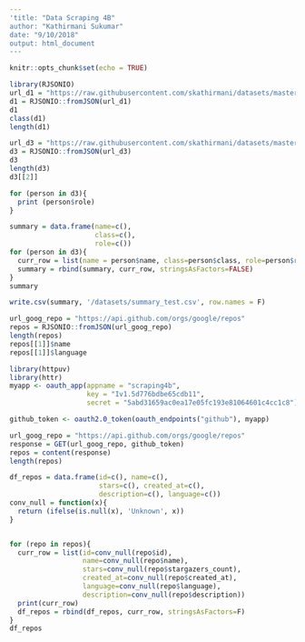 ```yaml
---
'title: "Data Scraping 4B"
author: "Kathirmani Sukumar"
date: "9/10/2018"
output: html_document
---
```


```r
knitr::opts_chunk$set(echo = TRUE)
```

```r
library(RJSONIO)
url_d1 = "https://raw.githubusercontent.com/skathirmani/datasets/master/json/d1.json"
d1 = RJSONIO::fromJSON(url_d1)
d1
class(d1)
length(d1)
```

```r
url_d3 = "https://raw.githubusercontent.com/skathirmani/datasets/master/json/d3.json"
d3 = RJSONIO::fromJSON(url_d3)
d3
length(d3)
d3[[2]]
```

```r
for (person in d3){
  print (person$role)
}
```


```r
summary = data.frame(name=c(),
                     class=c(),
                     role=c())
for (person in d3){
  curr_row = list(name = person$name, class=person$class, role=person$role)
  summary = rbind(summary, curr_row, stringsAsFactors=FALSE)
}
summary
```

```r
write.csv(summary, '/datasets/summary_test.csv', row.names = F)
```



```r
url_goog_repo = "https://api.github.com/orgs/google/repos"
repos = RJSONIO::fromJSON(url_goog_repo)
length(repos)
repos[[1]]$name
repos[[1]]$language
```

```r
library(httpuv)  
library(httr)
myapp <- oauth_app(appname = "scraping4b",
                   key = "Iv1.5d776bdbe65cdb11",
                   secret = "5abd31659ac0ea17e05fc193e81064601c4cc1c8")

github_token <- oauth2.0_token(oauth_endpoints("github"), myapp)
```

```r
url_goog_repo = "https://api.github.com/orgs/google/repos"
response = GET(url_goog_repo, github_token)
repos = content(response)
length(repos)
```



```r
df_repos = data.frame(id=c(), name=c(), 
                      stars=c(), created_at=c(),
                      description=c(), language=c())
conv_null = function(x){
  return (ifelse(is.null(x), 'Unknown', x))
}


for (repo in repos){
  curr_row = list(id=conv_null(repo$id),
                  name=conv_null(repo$name),
                  stars=conv_null(repo$stargazers_count),
                  created_at=conv_null(repo$created_at),
                  language=conv_null(repo$language),
                  description=conv_null(repo$description))
  print(curr_row)
  df_repos = rbind(df_repos, curr_row, stringsAsFactors=F)
}
df_repos
```

